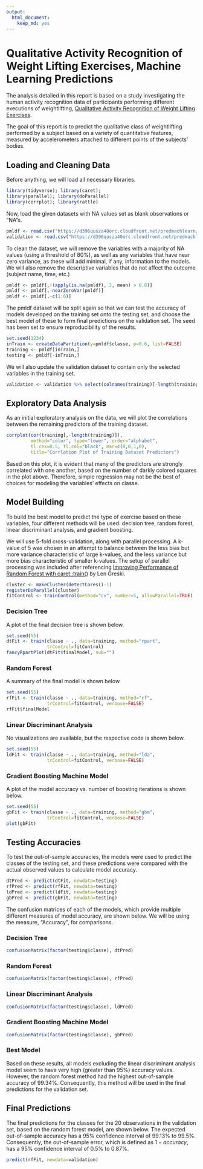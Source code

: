 ```yaml
---
output:
  html_document:
    keep_md: yes
---
```


# Qualitative Activity Recognition of Weight Lifting Exercises, Machine Learning Predictions

The analysis detailed in this report is based on a study investigating the human activity recognition data of participants performing different executions of weightlifting, [Qualitative Activity Recognition of Weight Lifting Exercises](<http://web.archive.org/web/20170519033209/http://groupware.les.inf.puc-rio.br/public/papers/2013.Velloso.QAR-WLE.pdf>).

The goal of this report is to predict the qualitative class of weightlifting performed by a subject based on a variety of quantitative features, measured by accelerometers attached to different points of the subjects' bodies.

## Loading and Cleaning Data

Before anything, we will load all necessary libraries.

```r
library(tidyverse); library(caret); 
library(parallel); library(doParallel)
library(corrplot); library(rattle)
```

Now, load the given datasets with NA values set as blank observations or "NA"s.

```r
pmldf <- read.csv("https://d396qusza40orc.cloudfront.net/predmachlearn/pml-training.csv", na.strings=c("","NA"), stringsAsFactors=TRUE)
validation <- read.csv("https://d396qusza40orc.cloudfront.net/predmachlearn/pml-testing.csv", na.strings=c("","NA"), stringsAsFactors=TRUE)
```

To clean the dataset, we will remove the variables with a majority of NA values (using a threshold of 80%), as well as any variables that have near zero variance, as these will add minimal, if any, information to the models. We will also remove the descriptive variables that do not affect the outcome (subject name, time, etc.)

```r
pmldf <- pmldf[,!(apply(is.na(pmldf), 2, mean) > 0.8)]
pmldf <- pmldf[,-nearZeroVar(pmldf)]
pmldf <- pmldf[,-c(1:6)]
```

The pmldf dataset will be split again so that we can test the accuracy of models developed on the training set onto the testing set, and choose the best model of these to form final predictions on the validation set. The seed has been set to ensure reproducibility of the results.

```r
set.seed(1234)
inTrain <- createDataPartition(y=pmldf$classe, p=0.6, list=FALSE)
training <- pmldf[inTrain,]
testing <- pmldf[-inTrain,]
```

We will also update the validation dataset to contain only the selected variables in the training set.

```r
validation <- validation %>% select(colnames(training)[-length(training)])
```

## Exploratory Data Analysis

As an initial exploratory analysis on the data, we will plot the correlations between the remaining predictors of the training dataset.

```r
corrplot(cor(training[,-length(training)]), 
         method="color", type="lower", order="alphabet", 
         tl.cex=0.5, tl.col="black", mar=c(0,0,1,0),
         title="Corrlation Plot of Training Dataset Predictors")
```

Based on this plot, it is evident that many of the predictors are strongly correlated with one another, based on the number of darkly colored squares in the plot above. Therefore, simple regression may not be the best of choices for modeling the variables' effects on classe.

## Model Building

To build the best model to predict the type of exercise based on these variables, four different methods will be used: decision tree, random forest, linear discriminant analysis, and gradient boosting.

We will use 5-fold cross-validation, along with parallel processing. A k-value of 5 was chosen in an attempt to balance between the less bias but more variance characteristic of large k-values, and the less variance but more bias characteristic of smaller k-values. The setup of parallel processing was included after referencing [Improving Performance of Random Forest with caret::train()](https://github.com/lgreski/datasciencectacontent/blob/master/markdown/pml-randomForestPerformance.md) by Len Greski.

```r
cluster <- makeCluster(detectCores()-1)
registerDoParallel(cluster)
fitControl <- trainControl(method="cv", number=5, allowParallel=TRUE)
```

### Decision Tree

A plot of the final decision tree is shown below.

```r
set.seed(55)
dtFit <- train(classe ~ ., data=training, method="rpart", 
               trControl=fitControl)
fancyRpartPlot(dtFit$finalModel, sub="")
```

### Random Forest

A summary of the final model is shown below.

```r
set.seed(55)
rfFit <- train(classe ~ ., data=training, method="rf", 
               trControl=fitControl, verbose=FALSE)
rfFit$finalModel
```

### Linear Discriminant Analysis

No visualizations are available, but the respective code is shown below.

```r
set.seed(55)
ldFit <- train(classe ~ ., data=training, method="lda", 
               trControl=fitControl, verbose=FALSE)
```

### Gradient Boosting Machine Model

A plot of the model accuracy vs. number of boosting iterations is shown below.

```r
set.seed(55)
gbFit <- train(classe ~ ., data=training, method="gbm", 
               trControl=fitControl, verbose=FALSE)
plot(gbFit)
```

## Testing Accuracies

To test the out-of-sample accuracies, the models were used to predict the classes of the testing set, and these predictions were compared with the actual observed values to calculate model accuracy.

```r
dtPred <- predict(dtFit, newdata=testing)
rfPred <- predict(rfFit, newdata=testing)
ldPred <- predict(ldFit, newdata=testing)
gbPred <- predict(gbFit, newdata=testing)
```

The confusion matrices of each of the models, which provide multiple different measures of model accuracy, are shown below. We will be using the measure, "Accuracy", for comparisons.

### Decision Tree

```r
confusionMatrix(factor(testing$classe), dtPred)
```

### Random Forest

```r
confusionMatrix(factor(testing$classe), rfPred)
```

### Linear Discriminant Analysis

```r
confusionMatrix(factor(testing$classe), ldPred)
```

### Gradient Boosting Machine Model

```r
confusionMatrix(factor(testing$classe), gbPred)
```

### Best Model

Based on these results, all models excluding the linear discriminant analysis model seem to have very high (greater than 95%) accuracy values. However, the random forest method had the highest out-of-sample accuracy of 99.34%. Consequently, this method will be used in the final predictions for the validation set.

## Final Predictions

The final predictions for the classes for the 20 observations in the validation set, based on the random forest model, are shown below. The expected out-of-sample accuracy has a 95% confidence interval of 99.13% to 99.5%. Consequently, the out-of-sample error, which is defined as $1-accuracy$, has a 95% confidence interval of 0.5% to 0.87%.

```r
predict(rfFit, newdata=validation)
```
